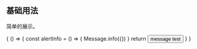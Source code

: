 
## 基础用法
简单的展示。

<Playground>
    {
        () => {
            const alertInfo = () => {
                Message.info({})
            }
            return <button onClick={alertInfo}>message test</button>
        }
    }
</Playground>